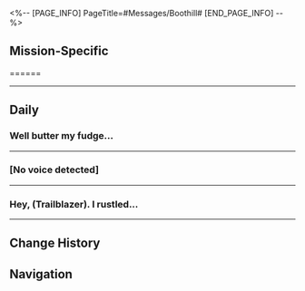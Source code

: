 <%-- [PAGE_INFO]
PageTitle=#Messages/Boothill#
[END_PAGE_INFO] --%>
{{Messages Infobox
|id        = 1315
|image     = Character Boothill Icon.png
|type      = Character
|sender    = Boothill
|signature = Pier Point Standard Heist (LFG 3/4)
|faction   = Galaxy Ranger
}}

==Mission-Specific==
======
{{Messages
|start_condition = 
|text =
:'''Boothill:''' 
}}
----

==Daily==
===Well butter my fudge...===
{{Messages|text=
:'''Boothill:''' Well butter my fudge and call me a biscuit, I'm askin' ya somethin'. You got some fudgin' cotton in them ears, boy? I need that freighter's ID number, and unless ya want a lead headache, best hurry it up. Dagnabbit, you lil' forker, ya really think ya can fudgin' swing at me? You're cruisin' for a bruisin', ya dimwit, I swear I'll dog your cats so good today. [Noise detected, unable to identify]
:{{DIcon|Warning}} Voice message converted to text
:{Choice} What is this
::'''(Trailblazer):''' ? What's this
:{Choice} Why cussing outta nowhere
::'''(Trailblazer):''' ? Why are you cussing outta nowhere
:{Choice} Fudge?
::'''(Trailblazer):''' Fudge?
:'''Boothill:''' Ah, ain't nothin'. Reckon my phone got triggered by mistake, them tight jeans, you know how it is. All's well, no harm done. Muddle-fudger, you're as stubborn as a mule, ain't ya? Go choke on some shirtballs, ya hear me? [Noise detected, unable to recognize]
:{{DIcon|Warning}} Voice message converted to text
:'''Boothill:''' What in tarnation are ya? A dadgum fudgehead! Yer yappin' like you're callin' folks out, huh? Aight, aight, aight, been itchin' for a tussle, ya shirt-for-brains. Fine, I'll show ya somethin' big, lil' forkers. Hahahahahahahaha [Noise detected, unable to recognize]
:{{DIcon|Warning}} Voice message converted to text
:{Choice} Is this a livestream?
::'''(Trailblazer):''' Got it. You're doing a livestream, aren't you?
::'''(Trailblazer):''' I'll tip you 50 cents if you can drop some more dope lines
:{Choice} Butt dialing again, huh?
::'''(Trailblazer):''' ...That's a lot of butt dialing
::'''(Trailblazer):''' Just get a new pair of jeans, bro. Or a new phone
:{Choice} Fudge?
::'''(Trailblazer):''' Fudge fudge fudge fudge fudge
:'''Boothill:''' Aw shucks, ma bad. Apologies. Was just chattin' with a pal. Nothing to see here. Mighty sorry 'bout that. Later I'll rob a new phone real quick... Um, I mean "buy" a new phone. Hopefully, that'll fix things up, hahaha.
:{{DIcon|Warning}} Voice message converted to text
:{Choice} Please abide by the law for once
::'''(Trailblazer):''' Ahem, I know your whole deal is basically being an outlaw
::'''(Trailblazer):''' But it's probably better to pay for a new phone
::'''Boothill:''' Well, shoot, who's talkin' 'bout robbin'? You heard wrong, haha. Gonna buy it fair and square, can't do it any other way.
:{Choice} Why the constant voice messages?
::'''(Trailblazer):''' Why do you always send voice messages?
::'''(Trailblazer):''' I'm a very shy introvert. Can't handle people yapping at me
::'''Boothill:''' Well, it's just, uh, you know. Didn't hit the books much when I was knee-high to a grasshopper, so, well, yappin' in voice messages comes easier, haha. Don't you be followin' my trail now, ya hear? Gotta hold them reins tight on yer own life.
:{{DIcon|Warning}} Voice message converted to text
:'''Boothill:''' Gotta cut this short, pardner. I'm off to hunt some varmints, busy as a bee. I mean, catchin' up with "an old friend," it's been ages, haha. Till we meet again, adios.
:{{DIcon|Warning}} Voice message converted to text
}}
----

===[No voice detected]===
{{Messages|text=
:'''Boothill:''' [No voice detected]
:{{DIcon|Warning}} Voice message converted to text
:'''Boothill:''' [No voice detected]
:{{DIcon|Warning}} Voice message converted to text
:{Choice} Why radio silent now?
::'''(Trailblazer):''' Say something, or I'm giving up on you
:{Choice} Wrong recipient?
::'''(Trailblazer):''' Huh? Wrong recipient?
:'''Boothill:''' Haha, no sirree. I'm campin' near the lonesome stretches of the Kata Desert. When night falls quiet, you can hear the wind, the critters chirpin', and the rustle of wild beasts clear as a bell. Got a nice feel to it, so I reckoned I'd capture a bit of that and shoot it your way to have a listen.
:{{DIcon|Warning}} Voice message converted to text
:'''Boothill:''' Too bad my stupid phone has such a fudgin' poor recording function. Boy, what a waste. Tell you what, the vibe here is really something. Forkin' awesome. Seriously.
:{{DIcon|Warning}} Voice message converted to text
:{Choice} Send me the coordinates
::'''(Trailblazer):''' I've had enough. Send me the coordinates. I'll teleport there right away
::'''Boothill:''' Ha, well ain't that a hoot. Too bad I've scoped it out, 'round these parts ain't no sign of y'all's Nameless shenanigans&mdash; What's it called? Space Encore? Nope, Space Anchor! It's no man's land here, ya catch my drift?
:{Choice} I do envy you
::'''(Trailblazer):''' Sounds so enjoyable. I'm green with envy
::'''Boothill:''' Ha, true enough. If you're cut out for this kind of life, then it sure is snug as a bug. Ain't kiddin', these sorts of camps ain't easy to stumble upon. Luck's on my side today, mighty comfortable.
:{{DIcon|Warning}} Voice message converted to text
:'''Boothill:''' Holy forkeroni, this weather, it's downright beautiful. These stars, like flour sprinkled on a coat. Tsk, mighty pretty, truly fine. Far from home, seldom see stars like these. Real pretty sight, tsk tsk.
:{{DIcon|Warning}} Voice message converted to text
:'''Boothill:''' Well, I'll be forked. Suddenly got a hankerin' for home, forkin' hell.
:{{DIcon|Warning}} Voice message converted to text
:{Choice} Your home?
::'''(Trailblazer):''' You've never mentioned home before
::'''(Trailblazer):''' What's your home like?
::'''Boothill:''' My home, ha. Long gone, yep. Long gone. Ain't much to say 'bout that.
:{Choice} Cry if you feel like it.
::'''(Trailblazer):''' Boys can cry too, you know, crying isn't a crime
::'''(Trailblazer):''' Just don't send me a voice message of it
::'''Boothill:''' Ain't near 'bout bawlin' my eyes out. I reckon I don't even have that function no more. Means, I can't cry no more. Missing home, well, that's as common as dirt, ha.
:{{DIcon|Warning}} Voice message converted to text
:'''Boothill:''' Shame though, real fudgin' shame. My old homestead's grasslands, not to boast, but lying there was heaven on earth. Not even the top-notch steer in camp could match that grass for comfort. A real pity, that. And that creek, clean as a whistle, I tell ya. Them little fish in it looked like they were just floating in the air, no foolin'.
:{{DIcon|Warning}} Voice message converted to text
:'''Boothill:''' Come nightfall, you'd plop down in the grasslands, find yerself a rock, face the breeze and strum a guitar or wail on a harmonica &mdash; that's the slice of paradise, crisp and sweet. Darn shame, no chance for that no more. Tut-tut, can't go back no more. Cannot go back anymore.
:{{DIcon|Warning}} Voice message converted to text
:'''Boothill:''' When the time comes, I'll show ya what I got, haha. Ain't no boastin', but in the whole camp, I strum the guitar finest. Harmonica too, true story, no fibbin'. Ah, the moon's dip'n low. Time I hit the trail, catch ya later. Thanks for chewin' the fat with me, much obliged.
:{{DIcon|Warning}} Voice message converted to text
}}
----

===Hey, (Trailblazer). I rustled...===
{{Messages|text=
:'''Boothill:''' Hey, (Trailblazer). I rustled up some goods, you interested?
:{{DIcon|Warning}} Voice message converted to text
:'''Boothill:''' Lemme tell ya, it's mighty fine, lit as fudge. Just crackin' open the pack, the scent hits yer noggin straight away. Then ya start droolin' like a hound, ya catch my drift. Just a whiff's enough to make ya giddy on cloud nine, taste it, and you're shootin' straight to the moon, hahahaha.
:{{DIcon|Warning}} Voice message converted to text
:{Choice} What sorta stuff is that?
:'''(Trailblazer):''' Sounds fishy. What sorta stuff is that?
:'''(Trailblazer):''' Where did you get it from?
:'''Boothill:''' Don't go prying. Just know that it took me a heap of elbow grease. Fork it, ya've no idea how many sons of benches have been eyein' this, but today, I finally snagged it. Later, I'll have those lil' forkers hammer away at it, then seal it in a barrel and bury it deep for fermentin', else the purity would never fudgin' cut it. This here's some fine goods, can't let it be squandered on them shirt-for-brains, heh heh heh
:{{DIcon|Warning}} Voice message converted to text
:{Choice} Hand the goodies over now!
::'''(Trailblazer):''' Where did you get these goodies!? Hand them over now!
:{Choice} Sounds suspicious...
::'''(Trailblazer):''' This is too suspicious. Get rid of them, now!
:'''Boothill:''' Fudge, I'll be hornswoggled. What in tarnation do I gain from givin' it to ya, huh? Have I got bats in my belfry or what? You takin' me for a born fool? Heh, I forkin' reckon not!
:{{DIcon|Warning}} Voice message converted to text
:{Choice} I'm calling the cops then
:'''(Trailblazer):''' I'm calling the cops then
:'''(Trailblazer):''' [[File:Sticker PPG 03 Caelus 01.png|80px]] [[File:Sticker PPG 03 Stelle 01.png|80px]]
:'''Boothill:''' You fudgin' threatenin' me, pardner? Pullin' this stunt, huh? Well, shirt, I be forked. Aight, aight, you've got spunk, I like that. A ranger oughta shoot straight, not dilly-dally with all that fudgin' horsefeathers, hahahaha.
:{{DIcon|Warning}} Voice message converted to text
:'''Boothill:''' Alrighty, it's yers. Shucks. Be here sharp at three system hours tonight, just you, nobody else. I'll shoot ya the coordinates later.
:{{DIcon|Warning}} Voice message converted to text
:'''Boothill:''' Don't you dare waste it, y'hear, or we're gonna have words. This here's malt juice squeezed from premium Lufur watermelon, and in an entire Amber Era, ya be lucky to harvest two yields at best. Don't go wastin' it now. Saved myself just one bottle. Not a drop to spare, you got me? Ugh, shucks.
:{{DIcon|Warning}} Voice message converted to text
}}
----

==Change History==
{{Change History|2.2}}

==Navigation==
{{Messages Navbox}}